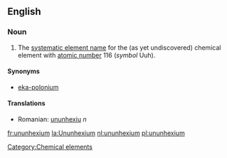 ==English==
{{elements|Uuh|Ununpentium|Uup|Ununseptium|Uus}}
===Noun===
{{en-noun-unc}}
{{wikipedia}}

#The [[systematic element name]] for the (as yet undiscovered) chemical element with [[atomic number]] 116 (''symbol'' Uuh).

====Synonyms====
*[[eka-polonium]]

====Translations====
{{top}}
{{mid}}
*Romanian: [[ununhexiu]] ''n''
{{bottom}}

[[Category:Chemical elements]]

[[fr:ununhexium]]
[[la:Ununhexium]]
[[nl:ununhexium]]
[[pl:ununhexium]]